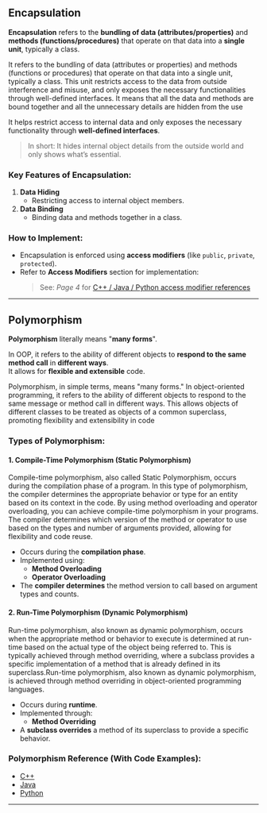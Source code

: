 ## Encapsulation

**Encapsulation** refers to the **bundling of data (attributes/properties)** and **methods (functions/procedures)** that operate on that data into a **single unit**, typically a class.

It refers to the bundling of data (attributes or properties) and methods (functions or procedures) that operate on that data into a single unit,
typically a class. This unit restricts access to the data from outside interference and misuse, and only exposes the necessary functionalities
through well-defined interfaces. It means that all the data and methods are bound together and all the unnecessary details are hidden from the use

It helps restrict access to internal data and only exposes the necessary functionality through **well-defined interfaces**.

> In short: It hides internal object details from the outside world and only shows what’s essential.

### Key Features of Encapsulation:

1. **Data Hiding**  
   - Restricting access to internal object members.
2. **Data Binding**  
   - Binding data and methods together in a class.

### How to Implement:

- Encapsulation is enforced using **access modifiers** (like `public`, `private`, `protected`).
- Refer to **Access Modifiers** section for implementation:
  > See: _Page 4_ for [C++ / Java / Python access modifier references](#access-modifiers)

---

## Polymorphism

**Polymorphism** literally means "**many forms**".

In OOP, it refers to the ability of different objects to **respond to the same method call** in **different ways**.  
It allows for **flexible and extensible** code.

Polymorphism, in simple terms, means "many forms." In object-oriented programming, it refers to the ability of different objects to respond to the
same message or method call in different ways. This allows objects of different classes to be treated as objects of a common superclass, promoting flexibility and extensibility in code

### Types of Polymorphism:

#### 1. Compile-Time Polymorphism (Static Polymorphism)

 Compile-time polymorphism, also called Static Polymorphism, occurs during the compilation phase of a program. In this type of polymorphism, the compiler determines the appropriate behavior or type for an entity based on its context in the code. By using method overloading and operator overloading, you can achieve compile-time polymorphism in your programs. The compiler determines which version of the method or operator to use based on the types and number of arguments provided, allowing for flexibility and code reuse.

- Occurs during the **compilation phase**.
- Implemented using:
  - **Method Overloading**
  - **Operator Overloading**
- The **compiler determines** the method version to call based on argument types and counts.

#### 2. Run-Time Polymorphism (Dynamic Polymorphism)

Run-time polymorphism, also known as dynamic polymorphism, occurs when the appropriate method or behavior to execute is determined at
run-time based on the actual type of the object being referred to. This is typically achieved through method overriding, where a subclass provides a specific implementation of a method that is already defined in its superclass.Run-time polymorphism, also known as dynamic polymorphism, is achieved through method overriding in object-oriented programming languages.

- Occurs during **runtime**.
- Implemented through:
  - **Method Overriding**
- A **subclass overrides** a method of its superclass to provide a specific behavior.

### Polymorphism Reference (With Code Examples):

- [C++](https://www.scaler.com/topics/cpp/polymorphism-in-cpp/)  
- [Java](https://www.scaler.com/topics/java/polymorphism-in-java/)  
- [Python](https://www.toppr.com/guides/python-guide/tutorials/python-oops/polymorphism-in-python-with-examples/)

---
